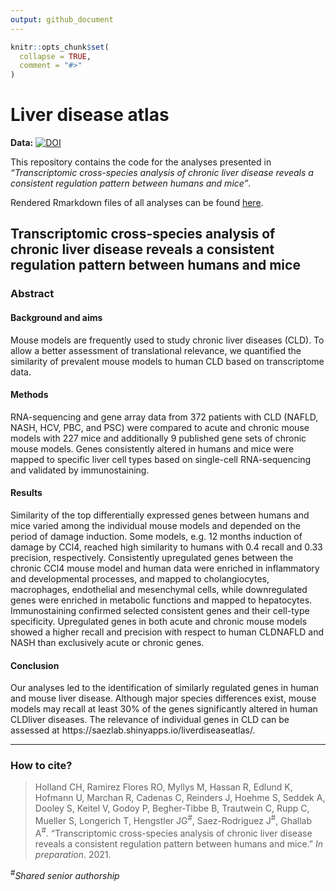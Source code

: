 ```yaml
---
output: github_document
---
```


<!-- README.md is generated from README.Rmd. Please edit that file -->

```r
knitr::opts_chunk$set(
  collapse = TRUE,
  comment = "#>"
)
```

# Liver disease atlas

<!-- badges: start -->
<!-- **Publication:** [![DOI](https://img.shields.io/badge/DOI-10.1186%2Fs13073--019--0615--0-blue.svg)][pub] -->
**Data:** [![DOI](https://zenodo.org/badge/DOI/10.5281/zenodo.4407208.svg)](https://doi.org/10.5281/zenodo.4407208)
<!-- badges: end -->

This repository contains the code for the analyses presented in _"Transcriptomic cross-species analysis of chronic liver disease reveals a consistent regulation pattern between humans and mice"_.

Rendered Rmarkdown files of all analyses can be found [here](https://saezlab.github.io/liver-disease-atlas/index.html).

## Transcriptomic cross-species analysis of chronic liver disease reveals a consistent regulation pattern between humans and mice

### Abstract

#### Background and aims 
Mouse models are frequently used to study chronic liver diseases (CLD). To allow a better assessment of translational relevance, we quantified the similarity of prevalent mouse models to human CLD based on transcriptome data.

#### Methods
RNA-sequencing and gene array data from 372 patients with CLD (NAFLD, NASH, HCV, PBC, and PSC) were compared to acute and chronic mouse models with 227 mice and additionally 9 published gene sets of chronic mouse models. Genes consistently altered in humans and mice were mapped to specific liver cell types based on single-cell RNA-sequencing and validated by immunostaining. 

#### Results 
Similarity of the top differentially expressed genes between humans and mice varied among the individual mouse models and depended on the period of damage induction. Some models, e.g. 12 months induction of damage by CCl4, reached high similarity to humans with 0.4 recall and 0.33 precision, respectively. Consistently upregulated genes between the chronic CCl4 mouse model and human data were enriched in inflammatory and developmental processes, and mapped to cholangiocytes, macrophages, endothelial and mesenchymal cells, while downregulated genes were enriched in metabolic functions and mapped to hepatocytes. Immunostaining confirmed selected consistent genes and their cell-type specificity. Upregulated genes in both acute and chronic mouse models showed a higher recall and precision with respect to human CLDNAFLD and NASH than exclusively acute or chronic genes. 

#### Conclusion
Our analyses led to the identification of similarly regulated genes in human and mouse liver disease. Although major species differences exist, mouse models may recall at least 30% of the genes significantly altered in human CLDliver diseases. The relevance of individual genes in CLD can be assessed at https://saezlab.shinyapps.io/liverdiseaseatlas/.

-------

### How to cite?
>Holland CH, Ramirez Flores RO, Myllys M, Hassan R, Edlund K, Hofmann U, Marchan R, Cadenas C, Reinders J, Hoehme S, Seddek A, Dooley S, Keitel V, Godoy P, Begher-Tibbe B, Trautwein C, Rupp C, Mueller S, Longerich T, Hengstler JG^#^, Saez-Rodriguez J^#^, Ghallab A^#^. "Transcriptomic cross-species analysis of chronic liver disease reveals a consistent regulation pattern between humans and mice." _In preparation_. 2021.

^#^_Shared senior authorship_
